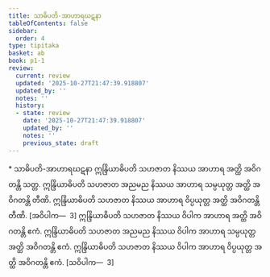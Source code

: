 ```yaml
---
title: သာဓိပတိ-အာဟာရဃဋနာ
tableOfContents: false
sidebar:
  order: 4
type: tipitaka
basket: ab
book: p1-1
review:
  current: review
  updated: '2025-10-27T21:47:39.918807'
  updated_by: ''
  notes: ''
  history:
  - state: review
    date: '2025-10-27T21:47:39.918807'
    updated_by: ''
    notes: ''
    previous_state: draft
---
```



<ReviewStatus review={frontmatter.review} showDetails={true} />

<HypothesisAnnotation frontmatter={frontmatter} />

<DynamicBreadcrumb />

<Paragraph type="center" book="p1-1">
* သာဓိပတိ-အာဟာရဃဋနာ
</Paragraph>

<Division number="356" book="p1-1" e="ch" v="36" p="115">

<Paragraph number="1095" book="p1-1">
ဣန္ဒြိယာဓိပတိ သဟဇာတ နိဿယ အာဟာရ အတ္ထိ အဝိဂတန္တိ သတ္တ. ဣန္ဒြိယာဓိပတိ သဟဇာတ အညမည နိဿယ အာဟာရ သမ္ပယုတ္တ အတ္ထိ အဝိဂတန္တိ တီဏိ. ဣန္ဒြိယာဓိပတိ သဟဇာတ နိဿယ အာဟာရ ဝိပ္ပယုတ္တ အတ္ထိ အဝိဂတန္တိ တီဏိ. [အဝိပါက—  3]
</Paragraph>

<Paragraph number="1096" book="p1-1">
ဣန္ဒြိယာဓိပတိ သဟဇာတ နိဿယ ဝိပါက အာဟာရ အတ္ထိ အဝိဂတန္တိ ဧကံ. ဣန္ဒြိယာဓိပတိ သဟဇာတ အညမည နိဿယ ဝိပါက အာဟာရ သမ္ပယုတ္တ အတ္ထိ အဝိဂတန္တိ ဧကံ. ဣန္ဒြိယာဓိပတိ သဟဇာတ နိဿယ ဝိပါက အာဟာရ ဝိပ္ပယုတ္တ အတ္ထိ အဝိဂတန္တိ ဧကံ. [သဝိပါက—  3]
</Paragraph>
</Division>